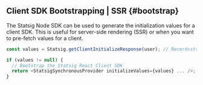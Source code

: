 ## Client SDK Bootstrapping | SSR {#bootstrap}

The Statsig Node SDK can be used to generate the initialization values for a client SDK. This is useful for server-side rendering (SSR) or when you want to pre-fetch values for a client.

```typescript
const values = Statsig.getClientInitializeResponse(user); // Record<string, unknown> | null

if (values != null) {
  // Bootstrap the Statsig React Client SDK
  return <StatsigSynchronousProvider initializeValues={values} ... />;
}
```


